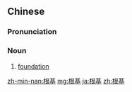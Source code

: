 ==Chinese==
{{zh-forms}}

===Pronunciation===
{{zh-pron
|m=gēnjī
|c=gan1 gei1
|h=pfs=kîn-kî
|mn=xm,qz,tp:kun-ki/zz,kh:kin-ki
|cat=n
}}

===Noun===
{{zh-noun}}

# [[foundation]]

[[zh-min-nan:根基]]
[[mg:根基]]
[[ja:根基]]
[[zh:根基]]